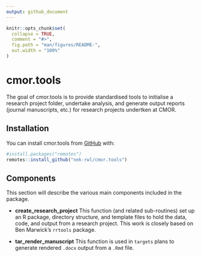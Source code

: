 ```yaml
---
output: github_document
---
```


<!-- README.md is generated from README.Rmd. Please edit that file -->

```r
knitr::opts_chunk$set(
  collapse = TRUE,
  comment = "#>",
  fig.path = "man/figures/README-",
  out.width = "100%"
)
```
# cmor.tools

<!-- badges: start -->
<!-- badges: end -->

The goal of cmor.tools is to provide standardised tools to initialise a research project folder, undertake analysis, and generate output reports (journal manuscripts, etc.) for research projects undertken at CMOR.

## Installation

You can install cmor.tools from [GitHub](https://github.com) with:

``` r
#install.packages("remotes")
remotes::install_github("nek-rwl/cmor.tools")
```

## Components

This section will describe the various main components included in the package.

* **create_research_project** This function (and related sub-routines) set up an R package, directory structure, and template files to hold the data, code, and output from a research project. This work is closely based on Ben Marwick's `rrtools` package.

* **tar_render_manuscript** This function is used in `targets` plans to generate rendered `.docx` output from a `.Rmd` file.
